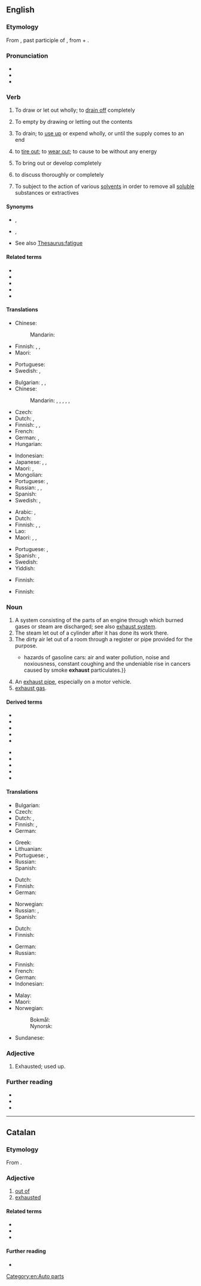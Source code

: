 ==English==
{{wikipedia|dab=exhaust}}

===Etymology===
From {{etyl|la|en}} {{m|la|exhaustus}}, past participle of {{m|la|exhaurio|exhaurīre|to draw out, drink up, empty, exhaust}}, from {{m|la|ex||out}} + {{m|la|haurio|haurīre|to draw (especially water), drain}}.

===Pronunciation===
* {{IPA|/ɪɡˈzɔːst/|lang=en}}
* {{audio|en-us-exhaust.ogg|Audio (US)|lang=en}}
* {{rhymes|ɔːst|lang=en}}

===Verb===
{{en-verb}}

# {{lb|en|transitive}} To draw or let out wholly; to [[drain off]] completely
#: {{ux|en|The water was '''exhausted''' out of the well.}}
#: {{ux|en|Moisture of the earth is '''exhausted''' by evaporation.}}
# {{lb|en|transitive}} To empty by drawing or letting out the contents
#: {{ux|en|to '''exhaust''' a well}}
#: {{ux|en|to '''exhaust''' a treasury}}
# {{lb|en|transitive|figuratively}} To drain; to [[use up]] or expend wholly, or until the supply comes to an end
#: {{ux|en|My grandfather seemingly never '''exhausts''' his supply of bad jokes.}}
#: {{ux|en|to '''exhaust one's resources}}
#: {{ux|en|You're '''exhausting''' my patience.}}
#: {{ux|en|I '''exhausted''' my strength walking up the hill.}}
# {{lb|en|transitive}} to [[tire out]]; to [[wear out]]; to cause to be without any energy
#: {{ux|en|The marathon '''exhausted''' me.}}
# {{lb|en|transitive}} To bring out or develop completely
# {{lb|en|transitive}} to discuss thoroughly or completely
#: {{ux|en|That subject has already been fully '''exhausted'''.}}
# {{lb|en|transitive|chemistry}} To subject to the action of various [[solvent]]s in order to remove all [[soluble]] substances or extractives
#: {{ux|en|to '''exhaust''' a drug successively with water, alcohol, and ether}}

====Synonyms====
* {{l|en|spend}}, {{l|en|consume}}
* {{l|en|tire out}}, {{l|en|weary}}
* See also [[Thesaurus:fatigue]]

====Related terms====
* {{l|en|exhausted}}
* {{l|en|exhausting}}
* {{l|en|exhaustion}}
* {{l|en|exhaustive}}
* {{l|en|exhaustible}}

====Translations====
{{trans-top|to draw or let out wholly; to drain off completely}}
* Chinese:
*: Mandarin: {{t|cmn|抽完}}
* Finnish: {{t+|fi|tyhjentää}}, {{t+|fi|poistaa}}, {{t+|fi|kuivattaa}}
* Maori: {{t|mi|kīrea}} {{qualifier|of soil fertlity}}
{{trans-mid}}
* Portuguese: {{t+|pt|esvaziar}}
* Swedish: {{t|sv|uttömma}}, {{t+|sv|tömma}}
{{trans-bottom}}

{{trans-top|to empty by drawing or letting out the contents}}
* Bulgarian: {{t+|bg|изчерпвам|sc=Cyrl}}, {{t+|bg|изразходвам|sc=Cyrl}}, {{t+|bg|изтощавам}}
* Chinese:
*: Mandarin: {{t+|cmn|用盡|sc=Hani}}, {{t+|cmn|用尽|tr=yòngjìn|sc=Hani}}, {{t+|cmn|盡|sc=Hani}}, {{t+|cmn|尽|tr=jìn|sc=Hani}}, {{t+|cmn|耗盡|sc=Hani}}, {{t+|cmn|耗尽|tr=hàojìn|sc=Hani}}
* Czech: {{t+|cs|vyčerpat}}
* Dutch: {{t+|nl|uitputten}}, {{t+|nl|verminderen}}
* Finnish: {{t+|fi|tyhjentää}}, {{t|fi|ehdyttää}}, {{t|fi|[[käyttää]] [[loppu|loppuun]]}}
* French: {{t+|fr|épuiser}}
* German: {{t+|de|erschöpfen}}, {{t+|de|dezimieren}}
* Hungarian: {{t+|hu|kimerít}}
{{trans-mid}}
* Indonesian: {{t+|id|kuras}}
* Japanese: {{t|ja|使い尽くす|tr=つかいつくす, tsukaitsukusu|sc=Jpan}}, {{t|ja|尽くす|tr=つくす, tsukusu|sc=Jpan}}, {{t|ja|使い切る|tr=つかいきる, tsukaikiru|sc=Jpan}}
* Maori: {{t|mi|whakaporo}}, {{t|mi|whakataweke}}
* Mongolian: {{t+|mn|барах|sc=Cyrl}}
* Portuguese: {{t+|pt|esgotar}}, {{t+|pt|exaurir}}
* Russian: {{t+|ru|исче́рпывать|impf}}, {{t+|ru|истоща́ть|impf}}, {{t+|ru|израсхо́довать|pf}}
* Spanish: {{t+|es|agotar}}
* Swedish: {{t|sv|uttömma}}, {{t+|sv|tömma}}
{{trans-bottom}}

{{trans-top|to drain, metaphorically; to wear out}}
* Arabic: {{t|ar|اِسْتَهْلَكَ}}, {{t|ar|اِسْتَنْفَدَ}}
* Dutch: {{t+|nl|uitputten}}
* Finnish: {{t+|fi|uuvuttaa}}, {{t|fi|[[kuluttaa]] [[loppu|loppuun]]}}, {{t|fi|näännyttää}}
* Lao: {{t|lo|ໝົດ}}
* Maori: {{t|mi|whakaporo}}, {{t|mi|whakaruhi}}, {{t|mi|whakapeto}}
{{trans-mid}}
* Portuguese: {{t+|pt|esgotar}}, {{t+|pt|exaurir}}
* Spanish: {{t+|es|agotado|m}}, {{t+|es|agotada|f}}
* Swedish: {{t+|sv|förbruka}}
* Yiddish: {{t|yi|אויסמוטשן}}
{{trans-bottom}}

{{trans-top|to bring out or develop completely; to discuss thoroughly}}
* Finnish: {{t|fi|[[käsitellä]] [[loppu|loppuun]]}}
{{trans-mid}}
{{trans-bottom}}

{{trans-top|chemistry: to subject to the action of solvents}}
* Finnish: {{t+|fi|poistaa}}
{{trans-mid}}
{{trans-bottom}}

===Noun===
{{en-noun}}

# A system consisting of the parts of an engine through which burned gases or steam are discharged; see also [[exhaust system]].
# The steam let out of a cylinder after it has done its work there.
# The dirty air let out of a room through a register or pipe provided for the purpose.
#* {{quote-book|year=2006|author=[[w:Edwin Black|Edwin Black]]
|title=Internal Combustion
|chapter=1|url=http://openlibrary.org/works/OL4103950W
|passage=If successful, Edison and Ford—in 1914—would move society away from the{{...}}hazards of gasoline cars: air and water pollution, noise and noxiousness, constant coughing and the undeniable rise in cancers caused by smoke '''exhaust''' particulates.}}
# An [[exhaust pipe]], especially on a motor vehicle.
# [[wikipedia:exhaust gas|exhaust gas]].

====Derived terms====
{{top2}}
* {{l|en|exhaust draught}}
* {{l|en|exhaust fan}}
* {{l|en|exhaustless}}
* {{l|en|exhaust nozzle}}
* {{l|en|exhaust pipe}}
{{mid2}}
* {{l|en|exhaust port}}
* {{l|en|exhaust purifier}}
* {{l|en|exhaust steam}}
* {{l|en|exhaust system}}
* {{l|en|exhaust valve}}
{{bottom}}

====Translations====
{{trans-top|system consisting of the parts of an engine through which burned gases or steam are discharged}}
* Bulgarian: {{t+|bg|ауспух|m|sc=Cyrl}}
* Czech: {{t+|cs|výfuk|m}}
* Dutch: {{t|nl|uitlaatpijp|f}}, {{t+|nl|uitlaat|m}}
* Finnish: {{t|fi|pakokaasujärjestelmä}}, {{t|fi|pakoputkisto}}
* German: {{t+|de|Auspuff|m}}
{{trans-mid}}
* Greek: {{t+|el|εξάτμιση|f}}
* Lithuanian: {{t|lt|duslintuvas|m}}
* Portuguese: {{t+|pt|escapamento|m}}, {{t+|pt|escape|m}}
* Russian: {{t+|ru|вы́хлоп|m}}
* Spanish: {{t|es|tubo de escape|m}}
{{trans-bottom}}

{{trans-top|the steam let out of a cylinder after it has done its work there}}
* Dutch: {{t+|nl|uitlaat|m}}
* Finnish: {{t|fi|poistohöyry}}
* German: {{t+|de|Abgas|n}}
{{trans-mid}}
* Norwegian: {{t+|no|eksos|m}}
* Russian: {{t+|ru|вы́хлоп|m}}, {{t|ru|выхлопны́е га́зы|m-p}}
* Spanish: {{t+|es|escape}}
{{trans-bottom}}

{{trans-top|the foul air let out of a room through a register or pipe provided for the purpose}}
* Dutch: {{t+|nl|uitlaat|m}}
* Finnish: {{t|fi|poistoilma}}
{{trans-mid}}
* German: {{t+|de|Abluft|f}}
* Russian: {{t|ru|выхлопны́е га́зы|m-p}}
{{trans-bottom}}

{{trans-see|exhaust pipe}}

{{trans-top|exhaust gas}}
* Finnish: {{t+|fi|pakokaasu}}
* French: {{t|fr|gaz d'échappement}}
* German: {{t+|de|Abgas}}
* Indonesian: {{t|id|gas buangan}}
{{trans-mid}}
* Malay: {{t|ms|eksos}}
* Maori: {{t|mi|pūtororē }}
* Norwegian:
*: Bokmål: {{t+|nb|eksos|m}}
*: Nynorsk: {{t|nn|eksos|m}}
* Sundanese: {{t|su|kelun}}
{{trans-bottom}}

===Adjective===
{{en-adj|-}}

# {{lb|en|obsolete}} Exhausted; used up.

===Further reading===
* {{R:Webster 1913}}
* {{R:Century 1911}}
* {{R:OneLook}}

[[Category:en:Auto parts]]

----

==Catalan==

===Etymology===
From {{etyl|la|ca}} {{m|la|exhaustus}}.

===Adjective===
{{ca-adj}}

# [[out of]] {{gloss|no longer in possession of}}
# [[exhausted]]

====Related terms====
* {{l|ca|exhaurir}}
* {{l|ca|exhaustió}}
* {{l|ca|exhaustiu}}

====Further reading====
* {{R:IEC2}}